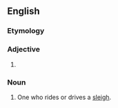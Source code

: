 ==English==

===Etymology===
{{suffix|en|sleigh|er}}

===Adjective===
{{head|en|comparative adjective}}

# {{en-comparative of|sleigh}}

===Noun===
{{en-noun}}

# One who rides or drives a [[sleigh]].